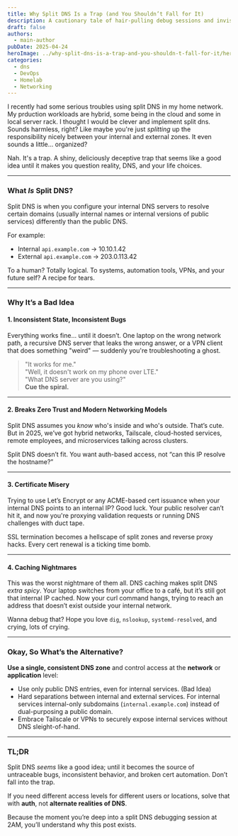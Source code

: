 ```yaml
---
title: Why Split DNS Is a Trap (and You Shouldn’t Fall for It)
description: A cautionary tale of hair-pulling debug sessions and invisible firewalls
draft: false
authors:
  - main-author
pubDate: 2025-04-24
heroImage: ../why-split-dns-is-a-trap-and-you-shouldn-t-fall-for-it/heroImage.jpg
categories:
  - dns
  - DevOps
  - Homelab
  - Networking
---
```

I recently had some serious troubles using split DNS in my home network. My prduction workloads are hybrid, some being in the cloud and some in local server rack. I thought I would be clever and implement split dns. Sounds harmless, right? Like maybe you're just *splitting* up the responsibility nicely between your internal and external zones. It even sounds a little... organized?

Nah. It's a trap. A shiny, deliciously deceptive trap that seems like a good idea until it makes you question reality, DNS, and your life choices.

---

### What *Is* Split DNS?

Split DNS is when you configure your internal DNS servers to resolve certain domains (usually internal names or internal versions of public services) differently than the public DNS.

For example:

* Internal `api.example.com` → 10.10.1.42
* External `api.example.com` → 203.0.113.42

To a human? Totally logical. To systems, automation tools, VPNs, and your future self? A recipe for tears.

---

### Why It’s a Bad Idea

#### 1. **Inconsistent State, Inconsistent Bugs**

Everything works fine… until it doesn’t. One laptop on the wrong network path, a recursive DNS server that leaks the wrong answer, or a VPN client that does something "weird" — suddenly you're troubleshooting a ghost.

> "It works for me."\
> "Well, it doesn't work on my phone over LTE."\
> "What DNS server are you using?"\
> **Cue the spiral.**

---

#### 2. **Breaks Zero Trust and Modern Networking Models**

Split DNS assumes you *know* who's inside and who's outside. That’s cute. But in 2025, we’ve got hybrid networks, Tailscale, cloud-hosted services, remote employees, and microservices talking across clusters.

Split DNS doesn’t fit. You want auth-based access, not “can this IP resolve the hostname?”

---

#### 3. **Certificate Misery**

Trying to use Let’s Encrypt or any ACME-based cert issuance when your internal DNS points to an internal IP? Good luck. Your public resolver can’t hit it, and now you're proxying validation requests or running DNS challenges with duct tape.

SSL termination becomes a hellscape of split zones and reverse proxy hacks. Every cert renewal is a ticking time bomb.

---

#### 4. **Caching Nightmares**

This was the worst nightmare of them all. DNS caching makes split DNS *extra spicy*. Your laptop switches from your office to a café, but it’s still got that internal IP cached. Now your curl command hangs, trying to reach an address that doesn’t exist outside your internal network.

Wanna debug that? Hope you love `dig`, `nslookup`, `systemd-resolved`, and crying, lots of crying.

---

### Okay, So What’s the Alternative?

**Use a single, consistent DNS zone** and control access at the **network** or **application** level:

* Use only public DNS entries, even for internal services. (Bad Idea)
* Hard separations between internal and external services. For internal services internal-only subdomains (`internal.example.com`) instead of dual-purposing a public domain.
* Embrace Tailscale or VPNs to securely expose internal services without DNS sleight-of-hand.

---

### TL;DR

Split DNS *seems* like a good idea; until it becomes the source of untraceable bugs, inconsistent behavior, and broken cert automation. Don’t fall into the trap.

If you need different access levels for different users or locations, solve that with **auth**, not **alternate realities of DNS**.

Because the moment you’re deep into a split DNS debugging session at 2AM, you’ll understand why this post exists.
